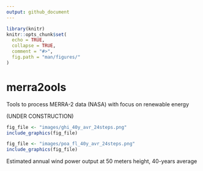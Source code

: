 ```yaml
---
output: github_document
---
```


```r
library(knitr)
knitr::opts_chunk$set(
  echo = TRUE,
  collapse = TRUE,
  comment = "#>",
  fig.path = "man/figures/"
)
```

# merra2ools
Tools to process MERRA-2 data (NASA) with focus on renewable energy

(UNDER CONSTRUCTION)

```r

fig_file <- "images/ghi_40y_avr_24steps.png"
include_graphics(fig_file)

```


```r
fig_file <- "images/poa_fl_40y_avr_24steps.png"
include_graphics(fig_file)

```

Estimated annual wind power output at 50 meters height, 40-years average  
